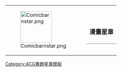 {| style="border: 1px solid {{{border|gray}}}; background-color: {{{color|#fdffe7}}};"
|rowspan="2" valign="top" | [[File:Comicbarnstar.png|100px]]
|rowspan="2" |
|style="vertical-align: bottom; font-size:larger;"|'''漫畫星章'''
|-
|style="vertical-align: top; border-top: 1px solid gray;" | {{{1}}}
|}<noinclude>
{{Barnstar documentation}}
[[Category:ACG專題星章模板]]
</noinclude>